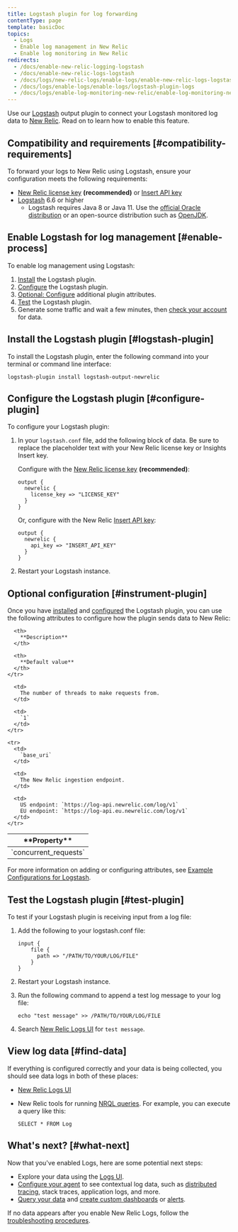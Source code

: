 ```yaml
---
title: Logstash plugin for log forwarding
contentType: page
template: basicDoc
topics:
  - Logs
  - Enable log management in New Relic
  - Enable log monitoring in New Relic
redirects:
  - /docs/enable-new-relic-logging-logstash
  - /docs/enable-new-relic-logs-logstash
  - /docs/logs/new-relic-logs/enable-logs/enable-new-relic-logs-logstash
  - /docs/logs/enable-logs/enable-logs/logstash-plugin-logs
  - /docs/logs/enable-log-monitoring-new-relic/enable-log-monitoring-new-relic/logstash-plugin-log-forwarding
---
```


Use our [Logstash](https://www.elastic.co/products/logstash) output plugin to connect your Logstash monitored log data to [New Relic](/docs/introduction-new-relic-logs). Read on to learn how to enable this feature.

## Compatibility and requirements [#compatibility-requirements]

To forward your logs to New Relic using Logstash, ensure your configuration meets the following requirements:

* [New Relic license key](/docs/accounts/install-new-relic/account-setup/license-key) **(recommended)** or [Insert API key](/docs/insights/insights-data-sources/custom-data/send-custom-events-event-api#register)
* [Logstash](https://www.elastic.co/guide/en/logstash/current/installing-logstash.html) 6.6 or higher
  * Logstash requires Java 8 or Java 11. Use the [official Oracle distribution](http://www.oracle.com/technetwork/java/javase/downloads/index.html) or an open-source distribution such as [OpenJDK](http://openjdk.java.net/).

## Enable Logstash for log management [#enable-process]

To enable log management using Logstash:

1. [Install](#logstash-plugin) the Logstash plugin.
2. [Configure](#configure-plugin) the Logstash plugin.
3. [Optional: Configure](#instrument-plugin) additional plugin attributes.
4. [Test](#test-plugin) the Logstash plugin.
5. Generate some traffic and wait a few minutes, then [check your account](#find-data) for data.

## Install the Logstash plugin [#logstash-plugin]

To install the Logstash plugin, enter the following command into your terminal or command line interface:

```
logstash-plugin install logstash-output-newrelic
```

## Configure the Logstash plugin [#configure-plugin]

To configure your Logstash plugin:

1. In your `logstash.conf` file, add the following block of data. Be sure to replace the placeholder text with your New Relic license key or Insights Insert key.

   Configure with the [New Relic license key](/docs/accounts/install-new-relic/account-setup/license-key) **(recommended)**:

   ```
   output {
     newrelic {
       license_key => "LICENSE_KEY"
     }
   }
   ```

   Or, configure with the New Relic [Insert API key](/docs/insights/insights-data-sources/custom-data/send-custom-events-event-api#register):

   ```
   output {
     newrelic {
       api_key => "INSERT_API_KEY"
     }
   }
   ```
2. Restart your Logstash instance.

## Optional configuration [#instrument-plugin]

Once you have [installed](#logstash-plugin) and [configured](#configure-plugin) the Logstash plugin, you can use the following attributes to configure how the plugin sends data to New Relic:

<Table>
  <thead>
    <tr>
      <th style={{ width: "200px" }}>
        **Property**
      </th>

      <th>
        **Description**
      </th>

      <th>
        **Default value**
      </th>
    </tr>
  </thead>

  <tbody>
    <tr>
      <td>
        `concurrent_requests`
      </td>

      <td>
        The number of threads to make requests from.
      </td>

      <td>
        `1`
      </td>
    </tr>

    <tr>
      <td>
        `base_uri`
      </td>

      <td>
        The New Relic ingestion endpoint.
      </td>

      <td>
        US endpoint: `https://log-api.newrelic.com/log/v1`  
        EU endpoint: `https://log-api.eu.newrelic.com/log/v1`
      </td>
    </tr>
  </tbody>
</Table>

For more information on adding or configuring attributes, see [Example Configurations for Logstash](https://github.com/newrelic/logstash-examples/blob/master/README.md#example-configurations-for-logstash).

## Test the Logstash plugin [#test-plugin]

To test if your Logstash plugin is receiving input from a log file:

1. Add the following to your logstash.conf file:

   ```
   input {
       file {
         path => "/PATH/TO/YOUR/LOG/FILE"
       }
   }
   ```
2. Restart your Logstash instance.
3. Run the following command to append a test log message to your log file:

   ```
   echo "test message" >> /PATH/TO/YOUR/LOG/FILE
   ```
4. Search [New Relic Logs UI](https://one.newrelic.com/launcher/logger.log-launcher) for `test message`.

## View log data [#find-data]

If everything is configured correctly and your data is being collected, you should see data logs in both of these places:

* [New Relic Logs UI](https://one.newrelic.com/launcher/logger.log-launcher)
* New Relic tools for running [NRQL queries](/docs/chart-builder/use-chart-builder/choose-data/use-advanced-nrql-mode-specify-data). For example, you can execute a query like this:

  ```
  SELECT * FROM Log
  ```

## What's next? [#what-next]

Now that you've enabled Logs, here are some potential next steps:

* Explore your data using the [Logs UI](/docs/explore-your-data-new-relic-logs-ui).
* [Configure your agent](/docs/logs/new-relic-logs/enable-logs-context/enable-logs-context-apm-agents) to see contextual log data, such as [distributed tracing](/docs/understand-dependencies/distributed-tracing/get-started/introduction-distributed-tracing), stack traces, application logs, and more.
* [Query your data](/docs/using-new-relic/data/understand-data/query-new-relic-data) and [create custom dashboards](/docs/dashboards/new-relic-one-dashboards/get-started/introduction-new-relic-one-dashboards) or [alerts](/docs/alerts/new-relic-alerts/configuring-alert-policies/create-edit-or-find-alert-policy).

If no data appears after you enable New Relic Logs, follow the [troubleshooting procedures](/docs/logs/new-relic-logs/troubleshooting/no-data-appears-logs).
